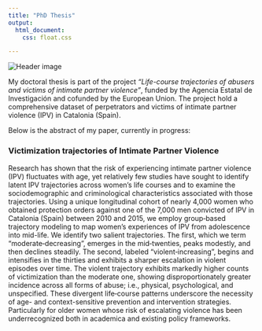 ---
title: "PhD Thesis"
output:
  html_document:
    css: float.css

---

<div class="header-image">
  <img src="images/image-thesis.jpg" alt="Header image">
</div>



My doctoral thesis is part of the project *“Life-course trajectories of abusers and victims of intimate partner violence”*, funded by the Agencia Estatal de Investigación and cofunded by the European Union. The project hold a comprehensive dataset of perpetrators and victims of intimate partner violence (IPV) in Catalonia (Spain).

Below is the abstract of my paper, currently in progress:

### Victimization trajectories of Intimate Partner Violence

Research has shown that the risk of experiencing intimate partner violence (IPV) fluctuates with age, yet relatively few studies have sought to identify latent IPV trajectories across women’s life courses and to examine the sociodemographic and criminological characteristics associated with those trajectories. Using a unique longitudinal cohort of nearly 4,000 women who obtained protection orders against one of the 7,000 men convicted of IPV in Catalonia (Spain) between 2010 and 2015, we employ group‑based trajectory modeling to map women’s experiences of IPV from adolescence into mid-life. We identify two salient trajectories. The first, which we term “moderate‑decreasing”, emerges in the mid‑twenties, peaks modestly, and then declines steadily. The second, labeled “violent‑increasing”, begins and intensifies in the thirties and exhibits a sharper escalation in violent episodes over time. The violent trajectory exhibits markedly higher counts of victimization than the moderate one, showing disproportionately greater incidence across all forms of abuse; i.e., physical, psychological, and unspecified. These divergent life‑course patterns underscore the necessity of age- and context-sensitive prevention and intervention strategies. Particularly for older women whose risk of escalating violence has been underrecognized both in academica and existing policy frameworks.
